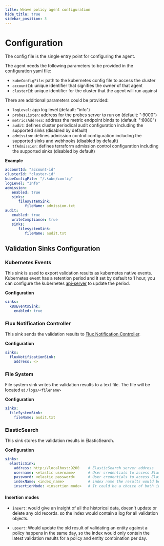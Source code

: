 ```yaml
---
title: Weave policy agent configuration
hide_title: true
sidebar_position: 3
---
```



# Configuration

The config file is the single entry point for configuring the agent.

The agent needs the following parameters to be provided in the configuration yaml file:

- `kubeConfigFile`: path to the kubernetes config file to access the cluster
- `accountId`: unique identifier that signifies the owner of that agent
- `clusterId`: unique identifier for the cluster that the agent will run against

There are additional parameters could be provided:

- `logLevel`: app log level (default: "info")
- `probesListen`: address for the probes server to run on (default: ":9000")
- `metricsAddress`: address the metric endpoint binds to (default: ":8080")
- `audit`: defines cluster periodical audit configuration including the supported sinks (disabled by default)
- `admission`: defines admission control configuration including the supported sinks and webhooks (disabled by default)
- `tfAdmission`: defines terraform admission control configuration including the supported sinks (disabled by default)


**Example**

```yaml
accountId: "account-id"
clusterId: "cluster-id"
kubeConfigFile: "/.kube/config"
logLevel: "Info"
admission:
   enabled: true
   sinks:
      filesystemSink:
         fileName: admission.txt
audit:
   enabled: true
   writeCompliance: true
   sinks:
      filesystemSink:
         fileName: audit.txt
```

## Validation Sinks Configuration

### Kubernetes Events

This sink is used to export validation results as kubernetes native events. Kubernetes event has a retention period and it set by default to 1 hour, you can configure the kubernetes [api-server](https://kubernetes.io/docs/reference/command-line-tools-reference/kube-apiserver/) to update the period.

**Configuration**

```yaml
sinks:
  k8sEventsSink:
    enabled: true
```

### Flux Notification Controller

This sink sends the validation results to [Flux Notification Controller](https://github.com/fluxcd/notification-controller).

**Configuration**

```yaml
sinks:
  fluxNotificationSink:
    address: <>
```

### File System

File system sink writes the validation results to a text file. The file will be located at `/logs/<filename>`

**Configuration**

```yaml
sinks:
  fileSystemSink:
    fileName: audit.txt
```

### ElasticSearch

This sink stores the validation results in ElasticSearch.

**Configuration**

```yaml
sinks:
  elasticSink:
    address: http://localhost:9200    # ElasticSearch server address
    username: <elastic username>      # User credentials to access ElasticSearch service
    password: <elastic password>      # User credentials to access ElasticSearch service
    indexName: <index_name>           # index name the results would be written in
    insertionMode: <insertion mode>   # It could be a choice of both insert or upsert, it defines the way the document is written.
```

#### Insertion modes

- `insert`: would give an insight of all the historical data, doesn't update or delete any old records. so the index would contain a log for all validation objects.

- `upsert`: Would update the old result of validating an entity against a policy happens in the same day, so the index would only contain the latest validation results for a policy and entity combination per day.

